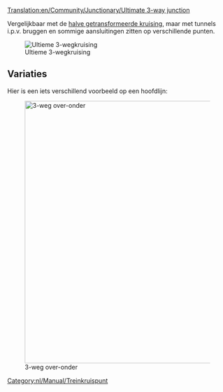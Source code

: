 [[Translation:en/Community/Junctionary/Ultimate 3-way junction]]
{{nl/Community/Junctionary/Kruispuntenmenu}}

Vergelijkbaar met de [[nl/Community/Junctionary/Halve getransformeerde kruising|halve getransformeerde kruising]], maar met tunnels i.p.v. bruggen en sommige aansluitingen zitten op verschillende punten.

[[File:en/Community/Junctionary/Ultimate 3way junction.png|frame|none|Ultieme 3-wegkruising]]

{{nl/Community/Junctionary/Kruispuntcriteria|Gemiddeld|2|1|0|3|1|1|1|1|0|0|0||Defecte treinen hebben effect op één lijn.|

'''Voordelen'''
*Hoge snelheid.
*Hoge capaciteit.
*Verstoppingen zijn onwaarschijnlijk.
*Klein oppervlak.
*Geen scherpe bochten, kan gemakkelijk aangepast worden aan iedere treinlengte.
*Voldoende wachtruimte voor draaiende treinen.

'''Nadelen'''
*Tunnels bevatten geen seinen. (Verdubbeling van de tunnels maakt de kruising tenminste 2x2 tegels groter en moeilijker te bouwen)

'''Tips'''
*Bouw eerst de "korte diagonaal". Maak de lengte hiervan gelijk aan je langste trein.
}}


==Variaties==

Hier is een iets verschillend voorbeeld op een hoofdlijn:

[[File:en/Community/Junctionary/3way-over-under.jpeg|none|thumb|600px|3-weg over-onder]]

{{nl/Community/Junctionary/Kruispuntcriteria|Gemiddeld|3|1|1|4|0|1|1|1|0|0|0||Defecte treinen hebben effect op één lijn.|

'''Voordelen'''
*High traffic capacity.

'''Nadelen'''
*Traag, tenzij de sporen diagonaal zijn.
*Verstopping is waarschijnlijker dan bij de bovenstaande kruising.
*Er is ruimte tussen sporen nodig.
*Scherpe draaien tenzij de sporen diagonaal zijn.
*Onvoldoende wachtruimte voor draaiende treinen.
*Bruggen en tunnels bevatten geen seinen.
*Bruggen vertragen hogesnelheidstreinen.
}}

[[Category:nl/Manual/Treinkruispunt]]
